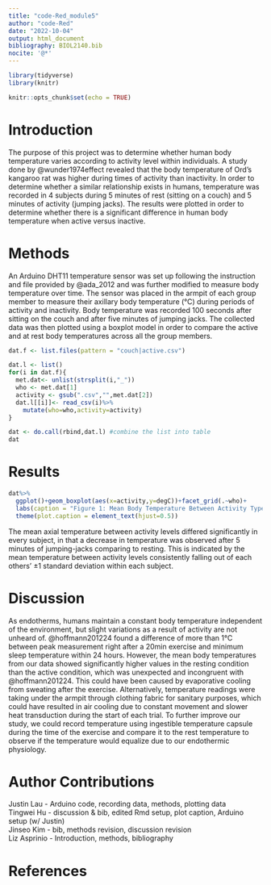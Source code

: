 ```yaml
---
title: "code-Red_module5"
author: "code-Red"
date: "2022-10-04"
output: html_document
bibliography: BIOL2140.bib
nocite: '@*'
---
```


```r
library(tidyverse) 
library(knitr) 
```

```r
knitr::opts_chunk$set(echo = TRUE)
```

# Introduction

The purpose of this project was to determine whether human body temperature varies according to activity level within individuals. A study done by @wunder1974effect revealed that the body temperature of Ord's kangaroo rat was higher during times of activity than inactivity. In order to determine whether a similar relationship exists in humans, temperature was recorded in 4 subjects during 5 minutes of rest (sitting on a couch) and 5 minutes of activity (jumping jacks). The results were plotted in order to determine whether there is a significant difference in human body temperature when active versus inactive.

# Methods

An Arduino DHT11 temperature sensor was set up following the instruction and file provided by @ada_2012 and was further modified to measure body temperature over time. The sensor was placed in the armpit of each group member to measure their axillary body temperature (°C) during periods of activity and inactivity. Body temperature was recorded 100 seconds after sitting on the couch and after five minutes of jumping jacks. The collected data was then plotted using a boxplot model in order to compare the active and at rest body temperatures across all the group members.

```r

dat.f <- list.files(pattern = "couch|active.csv")

dat.l <- list() 
for(i in dat.f){
  met.dat<- unlist(strsplit(i,"_")) 
  who <- met.dat[1] 
  activity <- gsub(".csv","",met.dat[2])
  dat.l[[i]]<- read_csv(i)%>%
    mutate(who=who,activity=activity) 
}

dat <- do.call(rbind,dat.l) #combine the list into table
dat
```


# Results
```r
dat%>%
  ggplot()+geom_boxplot(aes(x=activity,y=degC))+facet_grid(.~who)+
  labs(caption = "Figure 1: Mean Body Temperature Between Activity Type By Subject") +
  theme(plot.caption = element_text(hjust=0.5))
```

The mean axial temperature between activity levels differed significantly in every subject, in that a decrease in temperature was observed after 5 minutes of jumping-jacks comparing to resting. This is indicated by the mean temperature between activity levels consistently falling out of each others' ±1 standard deviation within each subject.


# Discussion

As endotherms, humans maintain a constant body temperature independent of the environment, but slight variations as a result of activity are not unheard of. @hoffmann201224 found a difference of more than 1°C between peak measurement right after a 20min exercise and minimum sleep temperature within 24 hours. However, the mean body temperatures from our data showed significantly higher values in the resting condition than the active condition, which was unexpected and incongruent with @hoffmann201224. This could have been caused by evaporative cooling from sweating after the exercise. Alternatively, temperature readings were taking under the armpit through clothing fabric for sanitary purposes, which could have resulted in air cooling due to constant movement and slower heat transduction during the start of each trial. To further improve our study, we could record temperature using ingestible temperature capsule during the time of the exercise and compare it to the rest temperature to observe if the temperature would equalize due to our endothermic physiology.

# Author Contributions
Justin Lau - Arduino code, recording data, methods, plotting data\
Tingwei Hu - discussion & bib, edited Rmd setup, plot caption, Arduino setup (w/ Justin)\
Jinseo Kim - bib, methods revision, discussion revision\
Liz Asprinio - Introduction, methods, bibliography

# References